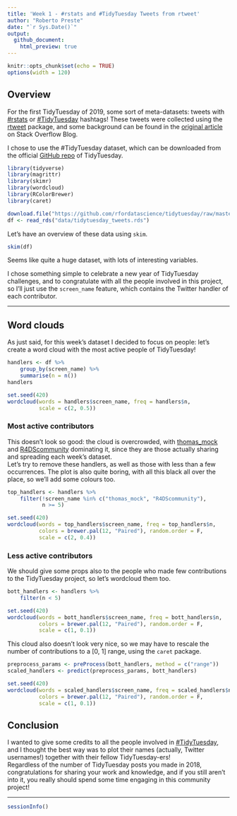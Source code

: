 ```yaml
---
title: 'Week 1 - #rstats and #TidyTuesday Tweets from rtweet'
author: "Roberto Preste"
date: "`r Sys.Date()`"
output: 
  github_document: 
    html_preview: true
---
```


```r
knitr::opts_chunk$set(echo = TRUE)
options(width = 120)
```

## Overview  

For the first TidyTuesday of 2019, some sort of meta-datasets: tweets with [#rstats](https://twitter.com/hashtag/rstats) or [#TidyTuesday](https://twitter.com/hashtag/TidyTuesday) hashtags! These tweets were collected using the [rtweet](https://rtweet.info/) package, and some background can be found in the [original article](https://stackoverflow.blog/2017/10/10/impressive-growth-r/) on Stack Overflow Blog.  

I chose to use the #TidyTuesday dataset, which can be downloaded from the official [GitHub repo](https://github.com/rfordatascience/tidytuesday/tree/master/data/2019/2019-01-01) of TidyTuesday.  

```r
library(tidyverse)
library(magrittr)
library(skimr)
library(wordcloud)
library(RColorBrewer)
library(caret)
```

```r
download.file("https://github.com/rfordatascience/tidytuesday/raw/master/data/2019/2019-01-01/tidytuesday_tweets.rds", "data/tidytuesday_tweets.rds")
df <- read_rds("data/tidytuesday_tweets.rds")
```

Let's have an overview of these data using `skim`.  

```r
skim(df)
```

Seems like quite a huge dataset, with lots of interesting variables.  

I chose something simple to celebrate a new year of TidyTuesday challenges, and to congratulate with all the people involved in this project, so I'll just use the `screen_name` feature, which contains the Twitter handler of each contributor.  

___  

## Word clouds  

As just said, for this week's dataset I decided to focus on people: let's create a word cloud with the most active people of TidyTuesday!  

```r
handlers <- df %>% 
    group_by(screen_name) %>% 
    summarise(n = n()) 
handlers
```

```r
set.seed(420)
wordcloud(words = handlers$screen_name, freq = handlers$n, 
          scale = c(2, 0.5))
```

### Most active contributors  

This doesn't look so good: the cloud is overcrowded, with [thomas_mock](https://twitter.com/thomas_mock) and [R4DScommunity](https://twitter.com/R4DScommunity) dominating it, since they are those actually sharing and spreading each week's dataset.  
Let's try to remove these handlers, as well as those with less than a few occurrences. The plot is also quite boring, with all this black all over the place, so we'll add some colours too.  

```r
top_handlers <- handlers %>% 
    filter(!screen_name %in% c("thomas_mock", "R4DScommunity"),
           n >= 5)

set.seed(420)
wordcloud(words = top_handlers$screen_name, freq = top_handlers$n, 
          colors = brewer.pal(12, "Paired"), random.order = F, 
          scale = c(2, 0.4))
```

### Less active contributors  

We should give some props also to the people who made few contributions to the TidyTuesday project, so let's wordcloud them too.  

```r
bott_handlers <- handlers %>% 
    filter(n < 5)

set.seed(420)
wordcloud(words = bott_handlers$screen_name, freq = bott_handlers$n, 
          colors = brewer.pal(12, "Paired"), random.order = F, 
          scale = c(1, 0.1))
```

This cloud also doesn't look very nice, so we may have to rescale the number of contributions to a [0, 1] range, using the `caret` package.  

```r
preprocess_params <- preProcess(bott_handlers, method = c("range"))
scaled_handlers <- predict(preprocess_params, bott_handlers)

set.seed(420)
wordcloud(words = scaled_handlers$screen_name, freq = scaled_handlers$n, 
          colors = brewer.pal(12, "Paired"), random.order = F, 
          scale = c(1, 0.1))
```

## Conclusion  

I wanted to give some credits to all the people involved in [#TidyTuesday](https://twitter.com/hashtag/TidyTuesday), and I thought the best way was to plot their names (actually, Twitter usernames!) together with their fellow TidyTuesday-ers!  
Regardless of the number of TidyTuesday posts you made in 2018, congratulations for sharing your work and knowledge, and if you still aren't into it, you really should spend some time engaging in this community project!  

___  

```r
sessionInfo()
```



